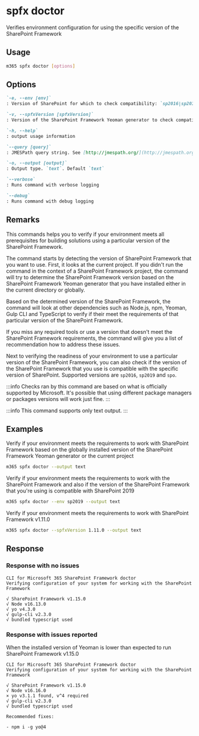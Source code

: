 
# spfx doctor

Verifies environment configuration for using the specific version of the SharePoint Framework

## Usage

```sh
m365 spfx doctor [options]
```

## Options

```md defintion-list
`-e, --env [env]`
: Version of SharePoint for which to check compatibility: `sp2016|sp2019|spo`

`-v, --spfxVersion [spfxVersion]`
: Version of the SharePoint Framework Yeoman generator to check compatibility for without `v`, eg. `1.11.0`

`-h, --help`
: output usage information

`--query [query]`
: JMESPath query string. See [http://jmespath.org/](http://jmespath.org/) for more information and examples

`-o, --output [output]`
: Output type. `text`. Default `text`

`--verbose`
: Runs command with verbose logging

`--debug`
: Runs command with debug logging
```

## Remarks

This commands helps you to verify if your environment meets all prerequisites for building solutions using a particular version of the SharePoint Framework.

The command starts by detecting the version of SharePoint Framework that you want to use. First, it looks at the current project. If you didn't run the command in the context of a SharePoint Framework project, the command will try to determine the SharePoint Framework version based on the SharePoint Framework Yeoman generator that you have installed either in the current directory or globally.

Based on the determined version of the SharePoint Framework, the command will look at other dependencies such as Node.js, npm, Yeoman, Gulp CLI and TypeScript to verify if their meet the requirements of that particular version of the SharePoint Framework.

If you miss any required tools or use a version that doesn't meet the SharePoint Framework requirements, the command will give you a list of recommendation how to address these issues.

Next to verifying the readiness of your environment to use a particular version of the SharePoint Framework, you can also check if the version of the SharePoint Framework that you use is compatible with the specific version of SharePoint. Supported versions are `sp2016`, `sp2019` and `spo`.

:::info
Checks ran by this command are based on what is officially supported by Microsoft. It's possible that using different package managers or packages versions will work just fine.
:::

:::info
This command supports only text output.
:::

## Examples

Verify if your environment meets the requirements to work with SharePoint Framework based on the globally installed version of the SharePoint Framework Yeoman generator or the current project

```sh
m365 spfx doctor --output text
```

Verify if your environment meets the requirements to work with the SharePoint Framework and also if the version of the SharePoint Framework that you're using is compatible with SharePoint 2019

```sh
m365 spfx doctor --env sp2019 --output text
```

Verify if your environment meets the requirements to work with SharePoint Framework v1.11.0

```sh
m365 spfx doctor --spfxVersion 1.11.0 --output text
```

## Response

### Response with no issues

<Tabs>
  <TabItem value="Text">

  ```text
  CLI for Microsoft 365 SharePoint Framework doctor
  Verifying configuration of your system for working with the SharePoint Framework

  √ SharePoint Framework v1.15.0
  √ Node v16.13.0    
  √ yo v4.3.0
  √ gulp-cli v2.3.0
  √ bundled typescript used
  ```

  </TabItem>
</Tabs>

### Response with issues reported

When the installed version of Yeoman is lower than expected to run SharePoint Framework v1.15.0

<Tabs>
  <TabItem value="Text">

  ```text
  CLI for Microsoft 365 SharePoint Framework doctor
  Verifying configuration of your system for working with the SharePoint Framework

  √ SharePoint Framework v1.15.0
  √ Node v16.16.0
  × yo v3.1.1 found, v^4 required
  √ gulp-cli v2.3.0
  √ bundled typescript used

  Recommended fixes:

  - npm i -g yo@4
  ```

  </TabItem>
</Tabs>
